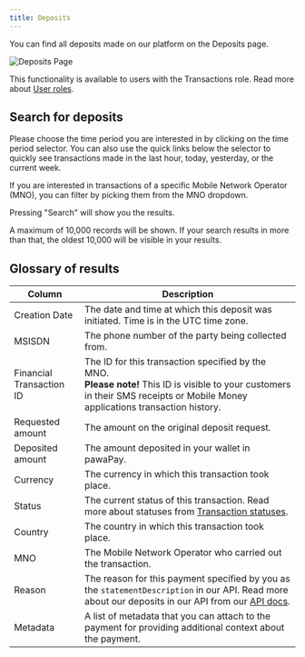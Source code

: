 ```yaml
---
title: Deposits
---
```


You can find all deposits made on our platform on the Deposits page.

![Deposits Page](/images/dashboard/transactions/deposits_page.png)

This functionality is available to users with the Transactions role. Read more about [User roles](/dashboard/user_management/user_roles).

## Search for deposits

Please choose the time period you are interested in by clicking on the time period selector. You can also use the quick links below the selector to quickly see transactions made in the last hour, today, yesterday, or the current week.

If you are interested in transactions of a specific Mobile Network Operator (MNO), you can filter by picking them from the MNO dropdown.

Pressing "Search" will show you the results.

<Info>
    A maximum of 10,000 records will be shown. If your search results in more than that, the oldest 10,000 will be visible in your results.
</Info>

## Glossary of results

| Column                 | Description                                                                                         |
|------------------------|-----------------------------------------------------------------------------------------------------|
| Creation Date          | The date and time at which this deposit was initiated. Time is in the UTC time zone.                |
| MSISDN                 | The phone number of the party being collected from.                                                 |
| Financial Transaction ID | The ID for this transaction specified by the MNO. <br /> **Please note!** This ID is visible to your customers in their SMS receipts or Mobile Money applications transaction history. |
| Requested amount       | The amount on the original deposit request.                                                      |
| Deposited amount       | The amount deposited in your wallet in pawaPay.                                                     |
| Currency               | The currency in which this transaction took place.                                                  |
| Status                 | The current status of this transaction. Read more about statuses from [Transaction statuses](/dashboard/transactions/transaction_statuses). |
| Country                | The country in which this transaction took place.                                                   |
| MNO                    | The Mobile Network Operator who carried out the transaction.                                        |
| Reason                 | The reason for this payment specified by you as the `statementDescription` in our API. Read more about our deposits in our API from our [API docs](/v1/api-reference/deposits/request-deposit). |
| Metadata               | A list of metadata that you can attach to the payment for providing additional context about the payment. |